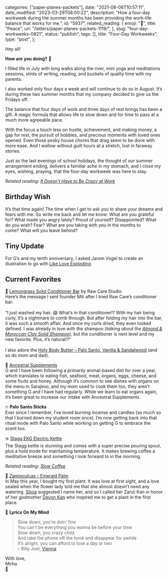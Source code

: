 
  categories: ["paper-planes-packets"],
  date: "2021-08-06T10:57:11",
  date_modified: "2023-03-29T08:00:22",
  description:
    "How a four-day workweek during the summer months has been providing the work-life balance that works for me.",
  id: "5937",
  related_reading: {
    emoji: "🌊",
    title: "Peace",
    url: "/letters/paper-planes-packets-1119/",
  },
  slug: "four-day-workweeks-0821",
  status: "publish",
  tags: [],
  title: "Four-Day Workweeks",
  type: "post",
};


Hey all!

**How are you doing?** 🍃

I filled life in July with long walks along the river, mini yoga and meditations sessions, stints of writing, reading, and buckets of quality time with my parents.

I also worked only four days a week and will continue to do so in August. It’s during these two summer months that my company decided to give us the Fridays off.

The balance that four days of work and three days of rest brings has been a gift. A magic formula that allows life to slow down and for time to pass at a much more agreeable pace.

With the focus a touch less on hustle, achievement, and making money, a gap for rest, the pursuit of hobbies, and precious moments with loved ones opened. Even those pesky house chores that drag seem to be done with more ease. And I wallow without guilt hours at a stretch, lost in faraway stories.

Just as the last evenings of school holidays, the thought of our summer arrangement ending, delivers a familiar ache in my stomach, and I close my eyes, wishing, praying, that the four-day workweek was here to stay.

_Related reading: [It Doesn’t Have to Be Crazy at Work](/posts/read-100-books#47-it-doesnt-have-to-be-crazy-at-work)_

## Birthday Wish

It’s that time again! The time when I get to ask you to share your dreams and fears with me. So write me back and let me know: What are you grateful for? What made you angry lately? Proud of yourself? Disappointed? What do you wish? Fear? What are you taking with you in the months to come? What will you leave behind?

## Tiny Update

For G’s and my tenth anniversary, I asked Jarom Vogel to create an illustration to go with [Like Love Exploding](/posts/like-love-exploding/).

## Current Favorites

🍋 [Lemongrass Solid Conditioner Bar](https://www.rawcarestudio.com/collections/hair-care/products/lemongrass-solid-hair-mask) by Raw Care Studio\
Here’s the message I sent founder Mili after I tried Raw Care’s conditioner bar:\
\
“I just washed my hair. 😱 What’s in that conditioner!? With my hair being curly, it’s a nightmare to comb through. But after folding my hair into the bar, it was such a smooth affair. And once my curls dried, they even looked defined. I was already in love with the shampoo _(talking about the [Almond & Moroccan Clay Solid Shampoo](https://www.rawcarestudio.com/collections/hair-care/products/almond-moroccan-clay-solid-shampoo))_, but the conditioner is next level and my new favorite. Plus, it’s natural!?”\
\
I also adore the [Holy Body Butter – Palo Santo, Vanilla & Sandalwood](https://www.rawcarestudio.com/collections/body-care/products/holy-body-butter-with-palo-santo-sandalwood-vanilla) (and so do mom and dad).

🥩 [Ancestral Supplements](https://ancestralsupplements.com/)\
G and I have been following a primarily animal-based diet for over a year, which translates to eating fish, seafood, meat, organs, eggs, cheese, and some fruits and honey. Although it’s common to see dishes with organs on the menu in Sarajevo, and my mom used to cook them too, they aren’t something G and I have had regularly. While we learn to eat organs again, it’s been great to increase our intake with Ancestral Supplements.

🔥 **Palo Santo Sticks**\
Ever since I remember, I’ve loved burning incense and candles (so much so that I burned down my student room once). I’m now getting back into that ritual mode with Palo Santo while working on getting G to embrace the scent too.

☕️ [Stagg EKG Electric Kettle](https://fellowproducts.com/products/staggekg)\
The Stagg kettle is stunning and comes with a super precise pouring spout, plus a hold mode for maintaining temperature. It makes brewing coffee a meditative breeze and something I look forward to in the morning.

_Related reading: [Slow Coffee](/posts/slow-coffee/)_

🍃 [Zamioculcas – Emerald Palm](https://royalgreen.nl/assortiment/zamioculcas-emerald-palm/)\
In May this year, I bought my first plant. It was love at first sight, and a love sealed when the flower lady told me that she almost doesn’t need any watering. [Silvia](https://silviafalcomer.com/about) suggested I name her, and so I called her Zanzi Kan in honor of her godmother [Devon Kan](https://www.cafebirke.com/about) who inspired me to get a plant in the first place.

🎵 **Lyrics On My Mind**

> Slow down, you’re doin’ fine\
> You can’t be everything you wanna be before your time\
> Slow down, you crazy child\
> And take the phone off the hook and disappear for awhile\
> It’s alright, you can afford to lose a day or two\
> – Billy Joel, [Vienna](https://open.spotify.com/track/4U45aEWtQhrm8A5mxPaFZ7)

With love,\
Mirha\
🍵
